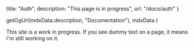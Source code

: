 
  title: "Auth",
  description: "This page is in progress",
  url: "/docs/auth"
}

  getOgUrl(mdxData.description, "Documentation"),
  mdxData
)

<Heading title={mdxData.title} description={mdxData.description} />

<Callout>
  This site is a work in progress. If you see dummy text on a page, it means I'm still working on it.
</Callout>

<Pager url={mdxData.url} />
